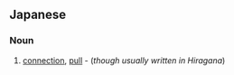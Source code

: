 {{also|って}}
==Japanese==

===Noun===
{{ja-noun}}

# {{ja-def|伝}} [[connection]], [[pull]] - (''though usually written in Hiragana'')